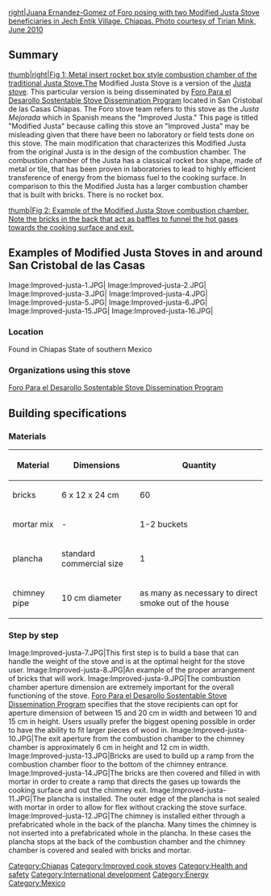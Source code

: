 [[file:Improved-justa-17.JPG|right|Juana Ernandez-Gomez of Foro posing with two Modified Justa Stove beneficiaries in Jech Entik Village, Chiapas.  Photo courtesy of Tirian Mink, June 2010]]
== Summary == 

[[image:Justa5.jpg|thumb|right|Fig 1: Metal insert rocket box style combustion chamber of the traditional Justa Stove.]]The Modified Justa Stove is a version of the [[Justa stove]].  This particular version is being disseminated by [[Foro Para el Desarollo Sostentable Stove Dissemination Program]] located in San Cristobal de las Casas Chiapas.  The Foro stove team refers to this stove as the ''Justa Mejorada'' which in Spanish means the "Improved Justa."  This page is titled "Modified Justa" because calling this stove an "Improved Justa" may be misleading given that there have been no laboratory or field tests done on this stove.  The main modification that characterizes this Modified Justa from the original Justa is in the design of the combustion chamber.  The combustion chamber of the Justa has a classical rocket box shape, made of metal or tile, that has been proven in laboratories to lead to highly efficient transference of energy from the biomass fuel to the cooking surface.  In comparison to this the Modified Justa has a larger combustion chamber that is built with bricks.  There is no rocket box.

[[image:Improved-justa-6.JPG|thumb|Fig 2: Example of the Modified Justa Stove combustion chamber.  Note the bricks in the back that act as baffles to funnel the hot gases towards the cooking surface and exit.]]

== Examples of Modified Justa Stoves in and around San Cristobal de las Casas ==
<gallery>
Image:Improved-justa-1.JPG|
Image:Improved-justa-2.JPG|
Image:Improved-justa-3.JPG|
Image:Improved-justa-4.JPG|
Image:Improved-justa-5.JPG|
Image:Improved-justa-6.JPG|
Image:Improved-justa-15.JPG|
Image:Improved-justa-16.JPG|
</gallery>

===Location===
Found in Chiapas State of southern Mexico

===Organizations using this stove===
[[Foro Para el Desarollo Sostentable Stove Dissemination Program]]

== Building specifications ==
=== Materials ===
{| class="wikitable"
|-
! Material
! Dimensions
! Quantity
 
|-
| bricks
| 6 x 12 x 24 cm
| 60
|-
| mortar mix
| -
| 1-2 buckets
|-
| plancha
| standard commercial size
| 1
|-
| chimney pipe
| 10 cm diameter
| as many as necessary to direct smoke out of the house
|}

===Step by step===
<gallery>
Image:Improved-justa-7.JPG|This first step is to build a base that can handle the weight of the stove and is at the optimal height for the stove user.
Image:Improved-justa-8.JPG|An example of the proper arrangement of bricks that will work. 
Image:Improved-justa-9.JPG|The combustion chamber aperture dimension are extremely important for the overall functioning of the stove.  [[Foro Para el Desarollo Sostentable Stove Dissemination Program]] specifies that the stove recipients can opt for aperture dimension of between 15 and 20 cm in width and between 10 and 15 cm in height. Users usually prefer the biggest opening possible in order to have the ability to fit larger pieces of wood in.
Image:Improved-justa-10.JPG|The exit aperture from the combustion chamber to the chimney chamber is approximately 6 cm in height and 12 cm in width.  
Image:Improved-justa-13.JPG|Bricks are used to build up a ramp from the combustion chamber floor to the bottom of the chimney entrance.
Image:Improved-justa-14.JPG|The bricks are then covered and filled in with mortar in order to create a ramp that directs the gases up towards the cooking surface and out the chimney exit.
Image:Improved-justa-11.JPG|The plancha is installed.  The outer edge of the plancha is not sealed with mortar in order to allow for flex without cracking the stove surface. 
Image:Improved-justa-12.JPG|The chimney is installed either through a prefabricated whole in the back of the plancha.  Many times the chimney is not inserted into a prefabricated whole in the plancha.  In these cases the plancha stops at the back of the combustion chamber and the chimney chamber is covered and sealed with bricks and mortar.
</gallery>


[[Category:Chiapas]]
[[Category:Improved cook stoves]]
[[Category:Health and safety]]
[[Category:International development]]
[[Category:Energy]]
[[Category:Mexico]]